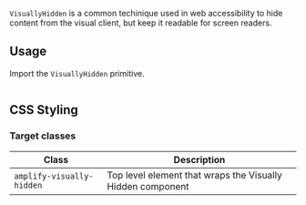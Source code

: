 

`VisuallyHidden` is a common techinique used in web accessibility to hide content from the visual client, but keep it readable for screen readers.

## Usage

Import the `VisuallyHidden` primitive.

<Example>
  <DefaultVisuallyHiddenExample />
  
  <ExampleCode>

```jsx file=./examples/DefaultVisuallyHiddenExample.tsx

```

  </ExampleCode>
</Example>

## CSS Styling

### Target classes

| Class                     | Description                                                |
| ------------------------- | ---------------------------------------------------------- |
| `amplify-visually-hidden` | Top level element that wraps the Visually Hidden component |
